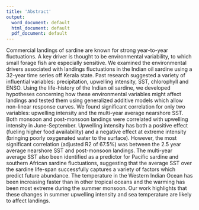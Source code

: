 ```yaml
---
title: 'Abstract'
output:
  word_document: default
  html_document: default
  pdf_document: default
---
```


Commercial landings of sardine are known for strong year-to-year fluctuations. A key driver is thought to be environmental variability, to which small forage fish are especially sensitive. We examined the environmental drivers associated with landings fluctuations in the Indian oil sardine using a 32-year time series off Kerala state. Past research suggested a variety of influential variables: precipitation, upwelling intensity, SST, chlorophyll and ENSO. Using the life-history of the Indian oil sardine, we developed hypotheses concerning how these environmental variables might affect landings and tested them using generalized additive models which allow non-linear response curves. We found significant correlation for only two variables: upwelling intensity and the multi-year average nearshore SST.  Both monsoon and post-monsoon landings were correlated with upwelling intensity in June-September. Upwelling intensity has both a positive effect (fueling higher food availability) and a negative effect at extreme intensity (bringing poorly oxygenated water to the surface). However, the most significant correlation (adjusted R2 of 67.5%) was between the 2.5 year average nearshore SST and post-monsoon landings. The multi-year average SST also been identified as a predictor for Pacific sardine and southern African sardine fluctuations, suggesting that the average SST over the sardine life-span successfully captures a variety of factors which predict future abundance. The temperature in the Western Indian Ocean has been increasing faster than in other tropical oceans and the warming has been most extreme during the summer monsoon. Our work highlights that these changes in summer upwelling intensity and sea temperature are likely to affect landings. 

